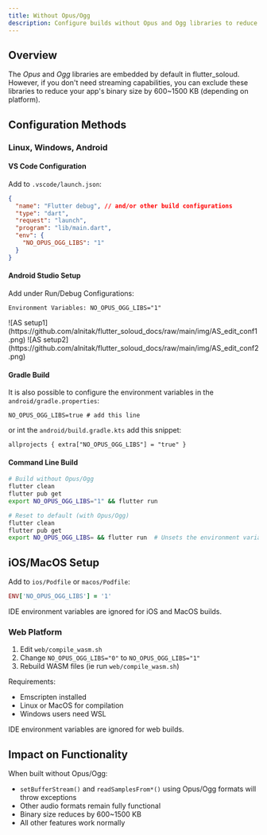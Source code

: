 ```yaml
---
title: Without Opus/Ogg
description: Configure builds without Opus and Ogg libraries to reduce binary size
---
```


## Overview

The *Opus* and *Ogg* libraries are embedded by default in flutter_soloud. However, if you don't need streaming capabilities, you can exclude these libraries to reduce your app's binary size by 600~1500 KB (depending on platform).

## Configuration Methods

### Linux, Windows, Android

#### VS Code Configuration
Add to `.vscode/launch.json`:
```json
{
  "name": "Flutter debug", // and/or other build configurations
  "type": "dart",
  "request": "launch",
  "program": "lib/main.dart",
  "env": {
    "NO_OPUS_OGG_LIBS": "1"
  }
}
```

#### Android Studio Setup
Add under Run/Debug Configurations:
```
Environment Variables: NO_OPUS_OGG_LIBS="1"
```
<Card title="Screenshot">
![AS setup1](https://github.com/alnitak/flutter_soloud_docs/raw/main/img/AS_edit_conf1.png)
![AS setup2](https://github.com/alnitak/flutter_soloud_docs/raw/main/img/AS_edit_conf2.png)
</Card>

#### Gradle Build
It is also possible to configure the environment variables in the `android/gradle.properties`:
```
NO_OPUS_OGG_LIBS=true # add this line
```

or int the `android/build.gradle.kts` add this snippet:
```
allprojects { extra["NO_OPUS_OGG_LIBS"] = "true" }
```

#### Command Line Build
```bash
# Build without Opus/Ogg
flutter clean
flutter pub get
export NO_OPUS_OGG_LIBS="1" && flutter run

# Reset to default (with Opus/Ogg)
flutter clean
flutter pub get
export NO_OPUS_OGG_LIBS= && flutter run  # Unsets the environment variable
```

## iOS/MacOS Setup
Add to `ios/Podfile` or `macos/Podfile`:
```ruby
ENV['NO_OPUS_OGG_LIBS'] = '1'
```

<Warning>IDE environment variables are ignored for iOS and MacOS builds.</Warning>

### Web Platform

1. Edit `web/compile_wasm.sh`
2. Change `NO_OPUS_OGG_LIBS="0"` to `NO_OPUS_OGG_LIBS="1"`
3. Rebuild WASM files (ie run `web/compile_wasm.sh`)

Requirements:
- Emscripten installed
- Linux or MacOS for compilation
- Windows users need WSL

<Warning>IDE environment variables are ignored for web builds.</Warning>

## Impact on Functionality

When built without Opus/Ogg:
- `setBufferStream()` and `readSamplesFrom*()` using Opus/Ogg formats will throw exceptions
- Other audio formats remain fully functional
- Binary size reduces by 600~1500 KB
- All other features work normally
